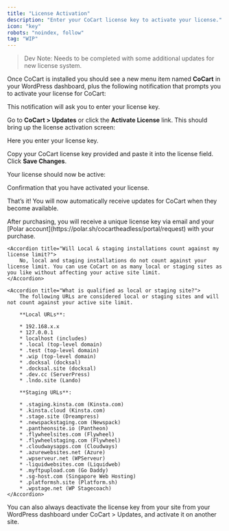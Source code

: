 ```yaml
---
title: "License Activation"
description: "Enter your CoCart license key to activate your license."
icon: "key"
robots: "noindex, follow"
tag: "WIP"
---
```


> Dev Note: Needs to be completed with some additional updates for new license system.

Once CoCart is installed you should see a new menu item named **CoCart** in your WordPress dashboard, plus the following notification that prompts you to activate your license for CoCart:

<Card title="Activation Notification" img="/images/card-with-image.png">
    This notification will ask you to enter your license key.
</Card>

Go to **CoCart > Updates** or click the **Activate License** link. This should bring up the license activation screen:

<Card title="Updates Screen" img="/images/card-with-image.png">
    Here you enter your license key.
</Card>

Copy your CoCart license key provided and paste it into the license field. Click **Save Changes**.

Your license should now be active:

<Card title="Updates Screen" img="/images/card-with-image.png">
    Confirmation that you have activated your license.
</Card>

That’s it! You will now automatically receive updates for CoCart when they become available.

<AccordionGroup>
    <Accordion title="Where can I find my license key?">
        After purchasing, you will receive a unique license key via email and your [Polar account](https://polar.sh/cocartheadless/portal/request) with your purchase.
    </Accordion>

    <Accordion title="Will Local & staging installations count against my license limit?">
        No, local and staging installations do not count against your license limit. You can use CoCart on as many local or staging sites as you like without affecting your active site limit.
    </Accordion>

    <Accordion title="What is qualified as local or staging site?">
        The following URLs are considered local or staging sites and will not count against your active site limit.

        **Local URLs**:

        * 192.168.x.x
        * 127.0.0.1
        * localhost (includes)
        * .local (top-level domain)
        * .test (top-level domain)
        * .wip (top-level domain)
        * .docksal (docksal)
        * .docksal.site (docksal)
        * .dev.cc (ServerPress)
        * .lndo.site (Lando)

        **Staging URLs**:

        * .staging.kinsta.com (Kinsta.com)
        * .kinsta.cloud (Kinsta.com)
        * .stage.site (Dreampress)
        * .newspackstaging.com (Newspack)
        * .pantheonsite.io (Pantheon)
        * .flywheelsites.com (Flywheel)
        * .flywheelstaging.com (Flywheel)
        * .cloudwaysapps.com (Cloudways)
        * .azurewebsites.net (Azure)
        * .wpserveur.net (WPServeur)
        * -liquidwebsites.com (Liquidweb)
        * .myftpupload.com (Go Daddy)
        * .sg-host.com (Singapore Web Hosting)
        * .platformsh.site (Platform.sh)
        * .wpstage.net (WP Stagecoach)
    </Accordion>
</AccordionGroup>

You can also always deactivate the license key from your site from your WordPress dashboard under CoCart > Updates, and activate it on another site.